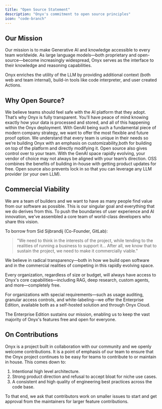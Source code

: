 ```yaml
---
title: "Open Source Statement"
description: "Onyx's commitment to open source principles"
icon: "code-branch"
---
```


## Our Mission

Our mission is to make Generative AI and knowledge accessible to every team worldwide.
As large language models—both proprietary and open-source—become increasingly widespread,
Onyx serves as the interface to their knowledge and reasoning capabilities.

Onyx enriches the utility of the LLM by providing additional context (both web and team internal),
build-in tools like code interpreter, and user created Actions.

## Why Open Source?

<Card title="Security" icon="shield-check">
  We believe teams should feel safe with the AI platform that they adopt. That’s why Onyx is fully transparent.
  You’ll have peace of mind knowing exactly how your data is processed and stored,
  and all of this happening within the Onyx deployment.
</Card>

<Card title="Flexibility" icon="puzzle-piece">
  With GenAI being such a fundamental piece of modern company strategy,
  we want to offer the most flexible and future proof option.
  We understand that every team is unique in their needs so we’re building Onyx with an emphasis on customizability,both
  for building on top of the platform and directly modifying it.
</Card>

<Card title="Control" icon="hand-fist">
  Open source also gives control over to your team. With the GenAI space rapidly evolving,
  your vendor of choice may not always be aligned with your team’s direction.
  OSS combines the benefits of building in-house with getting product updates for free.
  Open source also prevents lock in so that you can leverage any LLM provider (or your own LLM).
</Card>

## Commercial Viability

We are a team of builders and we want to have as many people find value from our software as possible.
This is our singular goal and everything that we do derives from this.
To push the boundaries of user experience and AI innovation,
we've assembled a core team of world-class developers who share this vision.

To borrow from Sid Sijbrandij (Co-Founder, GitLab):
> "We need to think in the interests of the project, while tending to the realities of running a business to support it... After all, we know that to sustain the project, we need to make it commercially viable."

We believe in radical transparency—both in how we build open software and in the commercial realities of competing in
this rapidly evolving space.

<Note>
  Every organization, regardless of size or budget, will always have access to Onyx's core capabilities—including RAG,
  deep research, custom agents, and more—completely free.
</Note>

For organizations with special requirements—such as usage auditing, granular access controls,
and white-labeling—we offer the Enterprise Edition, available both as a self-hosted solution and through Onyx Cloud.

The Enterprise Edition sustains our mission,
enabling us to keep the vast majority of Onyx's features free and open for everyone.

## On Contributions

Onyx is a project built in collaboration with our community and we openly welcome contributions.
It is a point of emphasis of our team to ensure that the Onyx project continues to be easy for teams to contribute to or
maintain in house. This comes down to:

1) Intentional high level architecture.
2) Strong product direction and refusal to accept bloat for niche use cases.
3) A consistent and high quality of engineering best practices across the code base.

To that end,
we ask that contributors work on smaller issues to start and get approval from the maintainers for larger feature
contributions.
